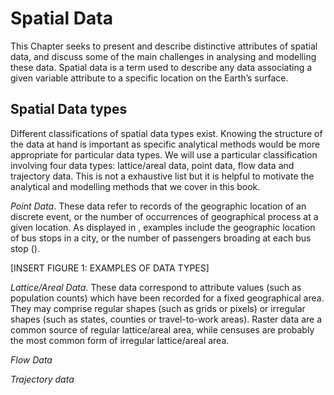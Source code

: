 # Spatial Data {#spatial_data}

\definecolor{hightlightColor}{HTML}{FFFF66}

This Chapter seeks to present and describe distinctive attributes of spatial data, and discuss some of the main challenges in analysing and modelling these data. Spatial data is a term used to describe any data associating a given variable attribute to a specific location on the Earth's surface. 


## Spatial Data types

Different classifications of spatial data types exist. Knowing the structure of the data at hand is important as specific analytical methods would be more appropriate for particular data types. We will use a particular classification involving four data types: lattice/areal data, point data, flow data and trajectory data. This is not a exhaustive list but it is helpful to motivate the analytical and modelling methods that we cover in this book.

*Point Data*. These data refer to records of the geographic location of an discrete event, or the number of occurrences of geographical process at a given location. As displayed in \colorbox{hightlightColor}{Figure 1}, examples include the geographic location of bus stops in a city, or the number of passengers broading at each bus stop (). 

[INSERT FIGURE 1: EXAMPLES OF DATA TYPES]

*Lattice/Areal Data*. These data correspond to attribute values (such as population counts) which have been recorded for a fixed geographical area. They may comprise regular shapes (such as grids or pixels) or irregular shapes (such as states, counties or travel-to-work areas). Raster data are a common source of regular lattice/areal area, while censuses are probably the most common form of irregular lattice/areal area.



*Flow Data*

*Trajectory data*